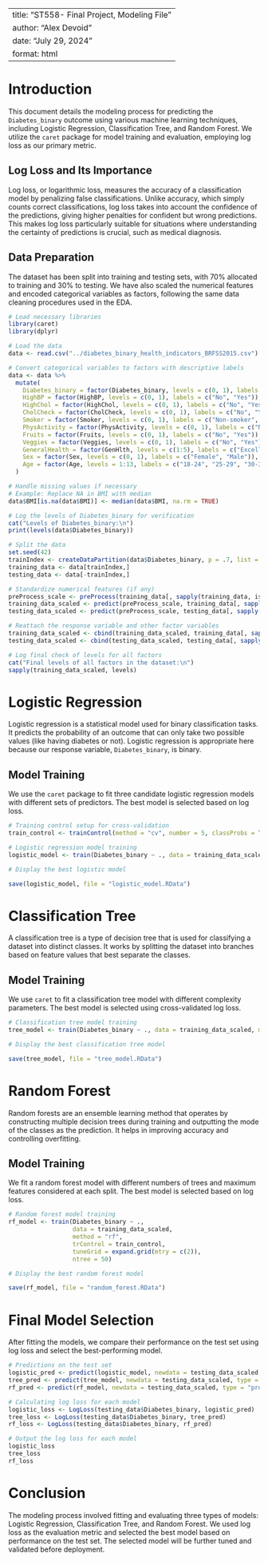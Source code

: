 
---
title: "ST558- Final Project, Modeling File"
author: "Alex Devoid"
date: "July 29, 2024"
format: html
---


# Introduction

This document details the modeling process for predicting the `Diabetes_binary` outcome using various machine learning techniques, including Logistic Regression, Classification Tree, and Random Forest. We utilize the `caret` package for model training and evaluation, employing log loss as our primary metric.

## Log Loss and Its Importance

Log loss, or logarithmic loss, measures the accuracy of a classification model by penalizing false classifications. Unlike accuracy, which simply counts correct classifications, log loss takes into account the confidence of the predictions, giving higher penalties for confident but wrong predictions. This makes log loss particularly suitable for situations where understanding the certainty of predictions is crucial, such as medical diagnosis.

## Data Preparation

The dataset has been split into training and testing sets, with 70% allocated to training and 30% to testing. We have also scaled the numerical features and encoded categorical variables as factors, following the same data cleaning procedures used in the EDA.

```r
# Load necessary libraries
library(caret)
library(dplyr)

# Load the data
data <- read.csv("../diabetes_binary_health_indicators_BRFSS2015.csv")

# Convert categorical variables to factors with descriptive labels
data <- data %>%
  mutate(
    Diabetes_binary = factor(Diabetes_binary, levels = c(0, 1), labels = c("No", "Yes")),
    HighBP = factor(HighBP, levels = c(0, 1), labels = c("No", "Yes")),
    HighChol = factor(HighChol, levels = c(0, 1), labels = c("No", "Yes")),
    CholCheck = factor(CholCheck, levels = c(0, 1), labels = c("No", "Yes")),
    Smoker = factor(Smoker, levels = c(0, 1), labels = c("Non-smoker", "Smoker")),
    PhysActivity = factor(PhysActivity, levels = c(0, 1), labels = c("No", "Yes")),
    Fruits = factor(Fruits, levels = c(0, 1), labels = c("No", "Yes")),
    Veggies = factor(Veggies, levels = c(0, 1), labels = c("No", "Yes")),
    GeneralHealth = factor(GenHlth, levels = c(1:5), labels = c("Excellent", "Very Good", "Good", "Fair", "Poor")),
    Sex = factor(Sex, levels = c(0, 1), labels = c("Female", "Male")),
    Age = factor(Age, levels = 1:13, labels = c("18-24", "25-29", "30-34", "35-39", "40-44", "45-49", "50-54", "55-59", "60-64", "65-69", "70-74", "75-79", "80+"))
  )

# Handle missing values if necessary
# Example: Replace NA in BMI with median
data$BMI[is.na(data$BMI)] <- median(data$BMI, na.rm = TRUE)

# Log the levels of Diabetes_binary for verification
cat("Levels of Diabetes_binary:\n")
print(levels(data$Diabetes_binary))

# Split the data
set.seed(42)
trainIndex <- createDataPartition(data$Diabetes_binary, p = .7, list = FALSE)
training_data <- data[trainIndex,]
testing_data <- data[-trainIndex,]

# Standardize numerical features (if any)
preProcess_scale <- preProcess(training_data[, sapply(training_data, is.numeric)], method = c("center", "scale"))
training_data_scaled <- predict(preProcess_scale, training_data[, sapply(training_data, is.numeric)])
testing_data_scaled <- predict(preProcess_scale, testing_data[, sapply(testing_data, is.numeric)])

# Reattach the response variable and other factor variables
training_data_scaled <- cbind(training_data_scaled, training_data[, sapply(training_data, is.factor)])
testing_data_scaled <- cbind(testing_data_scaled, testing_data[, sapply(testing_data, is.factor)])

# Log final check of levels for all factors
cat("Final levels of all factors in the dataset:\n")
sapply(training_data_scaled, levels)
```

# Logistic Regression

Logistic regression is a statistical model used for binary classification tasks. It predicts the probability of an outcome that can only take two possible values (like having diabetes or not). Logistic regression is appropriate here because our response variable, `Diabetes_binary`, is binary.

## Model Training

We use the `caret` package to fit three candidate logistic regression models with different sets of predictors. The best model is selected based on log loss.

```r
# Training control setup for cross-validation
train_control <- trainControl(method = "cv", number = 5, classProbs = TRUE, summaryFunction = mnLogLoss)

# Logistic regression model training
logistic_model <- train(Diabetes_binary ~ ., data = training_data_scaled, method = "glm", family = "binomial", trControl = train_control)

# Display the best logistic model

save(logistic_model, file = "logistic_model.RData")
```

# Classification Tree

A classification tree is a type of decision tree that is used for classifying a dataset into distinct classes. It works by splitting the dataset into branches based on feature values that best separate the classes.

## Model Training

We use `caret` to fit a classification tree model with different complexity parameters. The best model is selected using cross-validated log loss.

```r
# Classification tree model training
tree_model <- train(Diabetes_binary ~ ., data = training_data_scaled, method = "rpart", trControl = train_control, tuneGrid = expand.grid(cp = c(0.01, 0.05, 0.1)))

# Display the best classification tree model

save(tree_model, file = "tree_model.RData")
```

# Random Forest

Random forests are an ensemble learning method that operates by constructing multiple decision trees during training and outputting the mode of the classes as the prediction. It helps in improving accuracy and controlling overfitting.

## Model Training

We fit a random forest model with different numbers of trees and maximum features considered at each split. The best model is selected based on log loss.

```r
# Random forest model training
rf_model <- train(Diabetes_binary ~ ., 
                  data = training_data_scaled, 
                  method = "rf", 
                  trControl = train_control, 
                  tuneGrid = expand.grid(mtry = c(2)), 
                  ntree = 50)

# Display the best random forest model

save(rf_model, file = "random_forest.RData")
```

# Final Model Selection

After fitting the models, we compare their performance on the test set using log loss and select the best-performing model.

```r
# Predictions on the test set
logistic_pred <- predict(logistic_model, newdata = testing_data_scaled, type = "prob")[, 2]
tree_pred <- predict(tree_model, newdata = testing_data_scaled, type = "prob")[, 2]
rf_pred <- predict(rf_model, newdata = testing_data_scaled, type = "prob")[, 2]

# Calculating log loss for each model
logistic_loss <- LogLoss(testing_data$Diabetes_binary, logistic_pred)
tree_loss <- LogLoss(testing_data$Diabetes_binary, tree_pred)
rf_loss <- LogLoss(testing_data$Diabetes_binary, rf_pred)

# Output the log loss for each model
logistic_loss
tree_loss
rf_loss
```

# Conclusion

The modeling process involved fitting and evaluating three types of models: Logistic Regression, Classification Tree, and Random Forest. We used log loss as the evaluation metric and selected the best model based on performance on the test set. The selected model will be further tuned and validated before deployment.

